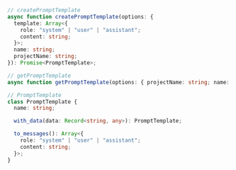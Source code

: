 ```typescript TypeScript
// createPromptTemplate
async function createPromptTemplate(options: {
  template: Array<{
    role: "system" | "user" | "assistant";
    content: string;
  }>;
  name: string;
  projectName: string;
}): Promise<PromptTemplate>;

// getPromptTemplate
async function getPromptTemplate(options: { projectName: string; name: string }): Promise<PromptTemplate>;

// PromptTemplate
class PromptTemplate {
  name: string;

  with_data(data: Record<string, any>): PromptTemplate;

  to_messages(): Array<{
    role: "system" | "user" | "assistant";
    content: string;
  }>;
}
```
